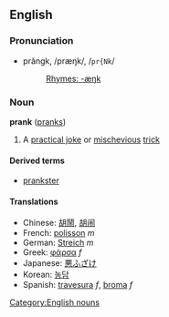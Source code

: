 ==English==
===Pronunciation=== 
*prăngk, /præŋk/, /<tt>pr{Nk</tt>/
*:[[Rhymes:English:-æŋk|Rhymes: -æŋk]]

===Noun===
'''prank''' ([[pranks]])

# A [[practical joke]] or [[mischevious]] [[trick]]

====Derived terms====
*[[prankster]]

====Translations====
*Chinese: [[胡鬧]], [[胡闹]]
*French: [[polisson]] ''m''
*German: [[Streich]] ''m''
*Greek: [[φάρσα]] ''f''
*Japanese: [[悪ふざけ]]
*Korean: [[농담]]
*Spanish: [[travesura]] ''f'', [[broma]] ''f''

[[Category:English nouns]]